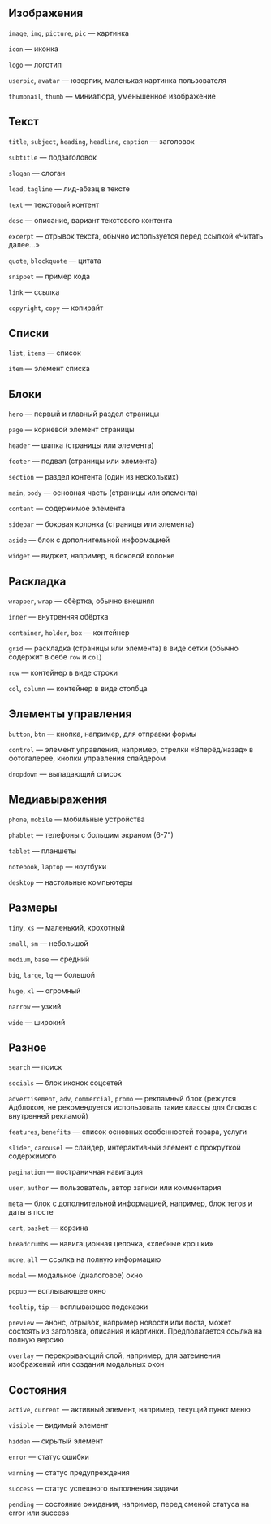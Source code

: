 ## Изображения

`image`, `img`, `picture`, `pic` — картинка

`icon` — иконка

`logo` — логотип

`userpic`, `avatar` — юзерпик, маленькая картинка пользователя

`thumbnail`, `thumb` — миниатюра, уменьшенное изображение

## Текст

`title`, `subject`, `heading`, `headline`, `caption` — заголовок

`subtitle` — подзаголовок

`slogan` — слоган

`lead`, `tagline` — лид-абзац в тексте

`text` — текстовый контент

`desc` — описание, вариант текстового контента

`excerpt` — отрывок текста, обычно используется перед ссылкой «Читать далее...»

`quote`, `blockquote` — цитата

`snippet` — пример кода

`link` — ссылка

`copyright`, `copy` — копирайт

## Списки

`list`, `items` — список

`item` — элемент списка

## Блоки

`hero` — первый и главный раздел страницы

`page` — корневой элемент страницы

`header` — шапка (страницы или элемента)

`footer` — подвал (страницы или элемента)

`section` — раздел контента (один из нескольких)

`main`, `body` — основная часть (страницы или элемента)

`content` — содержимое элемента

`sidebar` — боковая колонка (страницы или элемента)

`aside` — блок с дополнительной информацией

`widget` — виджет, например, в боковой колонке

## Раскладка

`wrapper`, `wrap` — обёртка, обычно внешняя

`inner` — внутренняя обёртка

`container`, `holder`, `box` — контейнер

`grid` — раскладка (страницы или элемента) в виде сетки (обычно содержит в себе `row` и `col`)

`row` — контейнер в виде строки

`col`, `column` — контейнер в виде столбца

## Элементы управления

`button`, `btn` — кнопка, например, для отправки формы

`control` — элемент управления, например, стрелки «Вперёд/назад» в фотогалерее, кнопки управления слайдером

`dropdown` — выпадающий список

## Медиавыражения

`phone`, `mobile` — мобильные устройства

`phablet` — телефоны с большим экраном (6-7")

`tablet` — планшеты

`notebook`, `laptop` — ноутбуки

`desktop` — настольные компьютеры

## Размеры

`tiny`, `xs` — маленький, крохотный

`small`, `sm` — небольшой

`medium`, `base` — средний

`big`, `large`, `lg` — большой

`huge`, `xl` — огромный

`narrow` — узкий

`wide` — широкий

## Разное

`search` — поиск

`socials` — блок иконок соцсетей

`advertisement`, `adv`, `commercial`, `promo` — рекламный блок (режутся Адблоком, не рекомендуется использовать такие классы для блоков с внутренней рекламой)

`features`, `benefits` — список основных особенностей товара, услуги

`slider`, `carousel` — слайдер, интерактивный элемент с прокруткой содержимого

`pagination` — постраничная навигация

`user`, `author` — пользователь, автор записи или комментария

`meta` — блок с дополнительной информацией, например, блок тегов и даты в посте

`cart`, `basket` — корзина

`breadcrumbs` — навигационная цепочка, «хлебные крошки»

`more`, `all` — ссылка на полную информацию

`modal` — модальное (диалоговое) окно

`popup` — всплывающее окно

`tooltip`, `tip` — всплывающее подсказки

`preview` — анонс, отрывок, например новости или поста, может состоять из заголовка, описания и картинки. Предполагается ссылка на полную версию

`overlay` — перекрывающий слой, например, для затемнения изображений или создания модальных окон

## Состояния

`active`, `current` — активный элемент, например, текущий пункт меню

`visible` — видимый элемент

`hidden` — скрытый элемент

`error` — статус ошибки

`warning` — статус предупреждения

`success` — статус успешного выполнения задачи

`pending` — состояние ожидания, например, перед сменой статуса на error или success
